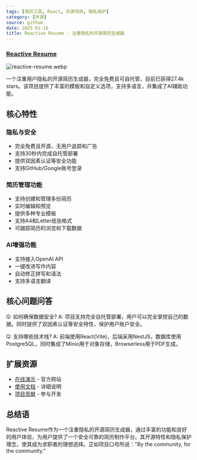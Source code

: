 ```yaml
---
tags: [简历工具, React, 开源项目, 隐私保护]
category: [开源]
source: github
date: 2025-01-16
title: Reactive Resume - 注重隐私的开源简历生成器
---
```


### [Reactive Resume](https://github.com/AmruthPillai/Reactive-Resume)

![reactive-resume.webp](https://img.mengpeng.tech/i/2025/01/16/678895c8f30cd.webp)

一个注重用户隐私的开源简历生成器，完全免费且可自托管，目前已获得27.4k stars。该项目提供了丰富的模板和自定义选项，支持多语言，并集成了AI辅助功能。

## 核心特性

### 隐私与安全
- 完全免费且开源，无用户追踪和广告
- 支持30秒内完成自托管部署
- 提供双因素认证等安全功能
- 支持GitHub/Google账号登录

### 简历管理功能
- 支持创建和管理多份简历
- 实时编辑和预览
- 提供多种专业模板
- 支持A4和Letter纸张格式
- 可跟踪简历的浏览和下载数据

### AI增强功能
- 支持接入OpenAI API
- 一键改进写作内容
- 自动修正拼写和语法
- 支持多语言翻译

## 核心问题问答

Q: 如何确保数据安全?
A: 项目支持完全自托管部署，用户可以完全掌控自己的数据。同时提供了双因素认证等安全特性，保护用户账户安全。

Q: 支持哪些技术栈?
A: 前端使用React(Vite)，后端采用NestJS，数据库使用PostgreSQL，同时集成了Minio用于对象存储，Browserless用于PDF生成。

## 扩展资源

- [在线演示](https://rxresu.me) - 官方网站
- [使用文档](https://docs.rxresu.me) - 详细说明
- [项目贡献](https://github.com/AmruthPillai/Reactive-Resume/blob/main/CONTRIBUTING.md) - 参与开发

## 总结语

Reactive Resume作为一个注重隐私的开源简历生成器，通过丰富的功能和良好的用户体验，为用户提供了一个安全可靠的简历制作平台。其开源特性和隐私保护理念，使其成为求职者的理想选择。正如项目口号所说："By the community, for the community." 